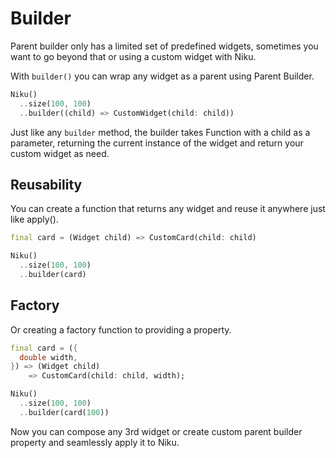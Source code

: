 # Builder
Parent builder only has a limited set of predefined widgets, sometimes you want to go beyond that or using a custom widget with Niku.

With `builder()` you can wrap any widget as a parent using Parent Builder.
```dart
Niku()
  ..size(100, 100)
  ..builder((child) => CustomWidget(child: child))
```
Just like any `builder` method, the builder takes Function with a child as a parameter, returning the current instance of the widget and return your custom widget as need.

## Reusability
You can create a function that returns any widget and reuse it anywhere just like apply().
```dart
final card = (Widget child) => CustomCard(child: child)

Niku()
  ..size(100, 100)
  ..builder(card)
```

## Factory
Or creating a factory function to providing a property.
```dart
final card = ({ 
  double width,
}) => (Widget child) 
    => CustomCard(child: child, width);

Niku()
  ..size(100, 100)
  ..builder(card(100))
```

Now you can compose any 3rd widget or create custom parent builder property and seamlessly apply it to Niku.

